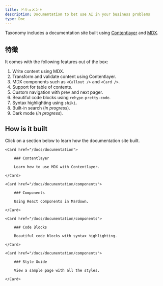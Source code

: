 ```yaml
---
title: ドキュメント
description: Documentation to bet use AI in your business problems
type: Doc
---
```


Taxonomy includes a documentation site built using [Contentlayer](https://contentlayer.dev) and [MDX](http://mdxjs.com).

## 特徴

It comes with the following features out of the box:

1. Write content using MDX.
2. Transform and validate content using Contentlayer.
3. MDX components such as `<Callout />` and `<Card />`.
4. Support for table of contents.
5. Custom navigation with prev and next pager.
6. Beautiful code blocks using `rehype-pretty-code`.
7. Syntax highlighting using `shiki`.
8. Built-in search (_in progress_).
9. Dark mode (_in progress_).

## How is it built

Click on a section below to learn how the documentation site built.

<div className="grid gap-4 mt-6">

```
<Card href="/docs/documentation">

    ### Contentlayer

    Learn how to use MDX with Contentlayer.

</Card>

<Card href="/docs/documentation/components">

    ### Components

    Using React components in Mardown.

</Card>

<Card href="/docs/documentation/components">

    ### Code Blocks

    Beautiful code blocks with syntax highlighting.

</Card>

<Card href="/docs/documentation/components">

    ### Style Guide

    View a sample page with all the styles.

</Card>
```

</div>
